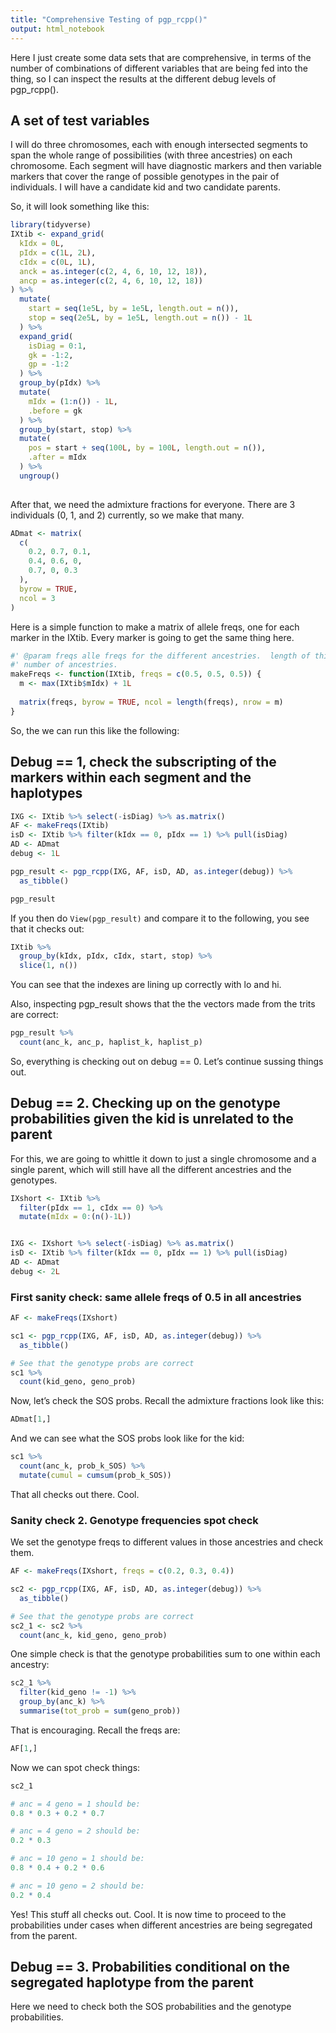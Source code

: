 ```yaml
---
title: "Comprehensive Testing of pgp_rcpp()"
output: html_notebook
---
```


Here I just create some data sets that are comprehensive, in terms of the number
of combinations of different variables that are being fed into the thing, so I can
inspect the results at the different debug levels of pgp_rcpp().

## A set of test variables

I will do three chromosomes, each with enough intersected segments to span
the whole range of possibilities (with three ancestries) on each chromosome.
Each segment will have diagnostic markers and then variable markers that cover the
range of possible genotypes in the pair of individuals.  I will have a candidate kid and
two candidate parents.

So, it will look something like this:
```r
library(tidyverse)
IXtib <- expand_grid(
  kIdx = 0L,
  pIdx = c(1L, 2L),
  cIdx = c(0L, 1L),
  anck = as.integer(c(2, 4, 6, 10, 12, 18)),
  ancp = as.integer(c(2, 4, 6, 10, 12, 18))
) %>%
  mutate(
    start = seq(1e5L, by = 1e5L, length.out = n()),
    stop = seq(2e5L, by = 1e5L, length.out = n()) - 1L
  ) %>%
  expand_grid(
    isDiag = 0:1,
    gk = -1:2,
    gp = -1:2
  ) %>%
  group_by(pIdx) %>%
  mutate(
    mIdx = (1:n()) - 1L, 
    .before = gk
  ) %>%
  group_by(start, stop) %>%
  mutate(
    pos = start + seq(100L, by = 100L, length.out = n()),
    .after = mIdx
  ) %>%
  ungroup()
  
```

After that, we need the admixture fractions for everyone.  There are 3 individuals (0, 1, and 2)
currently, so we make that many.
```r
ADmat <- matrix(
  c(
    0.2, 0.7, 0.1,
    0.4, 0.6, 0,
    0.7, 0, 0.3
  ),
  byrow = TRUE,
  ncol = 3
)
```


Here is a simple function to make a matrix of allele freqs, one for each
marker in the IXtib.  Every marker is going to get the same thing here.  
```r
#' @param freqs alle freqs for the different ancestries.  length of this is the
#' number of ancestries.
makeFreqs <- function(IXtib, freqs = c(0.5, 0.5, 0.5)) {
  m <- max(IXtib$mIdx) + 1L
  
  matrix(freqs, byrow = TRUE, ncol = length(freqs), nrow = m)
}


```

So, the we can run this like the following:

## Debug == 1, check the subscripting of the markers within each segment and the haplotypes

```r
IXG <- IXtib %>% select(-isDiag) %>% as.matrix()
AF <- makeFreqs(IXtib)
isD <- IXtib %>% filter(kIdx == 0, pIdx == 1) %>% pull(isDiag)
AD <- ADmat
debug <- 1L  

pgp_result <- pgp_rcpp(IXG, AF, isD, AD, as.integer(debug)) %>% 
  as_tibble()

pgp_result
```

If you then do `View(pgp_result)` and compare it to the following, you see that
it checks out:
```r
IXtib %>%
  group_by(kIdx, pIdx, cIdx, start, stop) %>% 
  slice(1, n())
```
You can see that the indexes are lining up correctly with lo and hi.

Also, inspecting pgp_result shows that the the vectors made from the trits are correct:
```r
pgp_result %>%
  count(anc_k, anc_p, haplist_k, haplist_p)
```

So, everything is checking out on debug == 0.  Let's continue sussing things out.


## Debug ==  2.  Checking up on the genotype probabilities given the kid is unrelated to the parent

For this, we are going to whittle it down to just a single chromosome and a single parent, which
will still have all the different ancestries and the genotypes.
```r
IXshort <- IXtib %>%
  filter(pIdx == 1, cIdx == 0) %>%
  mutate(mIdx = 0:(n()-1L))


IXG <- IXshort %>% select(-isDiag) %>% as.matrix()
isD <- IXtib %>% filter(kIdx == 0, pIdx == 1) %>% pull(isDiag)
AD <- ADmat
debug <- 2L  
```


### First sanity check: same allele freqs of 0.5 in all ancestries


```r
AF <- makeFreqs(IXshort)

sc1 <- pgp_rcpp(IXG, AF, isD, AD, as.integer(debug)) %>% 
  as_tibble()

# See that the genotype probs are correct
sc1 %>%
  count(kid_geno, geno_prob)

```

Now, let's check the SOS probs.  Recall the admixture fractions look like this:
```r
ADmat[1,]
```

And we can see what the SOS probs look like for the kid:
```r
sc1 %>%
  count(anc_k, prob_k_SOS) %>%
  mutate(cumul = cumsum(prob_k_SOS))
```
That all checks out there.  Cool.

### Sanity check 2.  Genotype frequencies spot check

We set the genotype freqs to different values in those ancestries and
check them.
```r
AF <- makeFreqs(IXshort, freqs = c(0.2, 0.3, 0.4))

sc2 <- pgp_rcpp(IXG, AF, isD, AD, as.integer(debug)) %>% 
  as_tibble()

# See that the genotype probs are correct
sc2_1 <- sc2 %>%
  count(anc_k, kid_geno, geno_prob)
```

One simple check is that the genotype probabilities sum to one within each ancestry:
```r
sc2_1 %>%
  filter(kid_geno != -1) %>%
  group_by(anc_k) %>%
  summarise(tot_prob = sum(geno_prob))
```

That is encouraging.  Recall the freqs are:
```r
AF[1,]
```
Now we can spot check things:
```r
sc2_1
```

```r
# anc = 4 geno = 1 should be:
0.8 * 0.3 + 0.2 * 0.7

# anc = 4 geno = 2 should be:
0.2 * 0.3

# anc = 10 geno = 1 should be:
0.8 * 0.4 + 0.2 * 0.6

# anc = 10 geno = 2 should be:
0.2 * 0.4
```
Yes!  This stuff all checks out. Cool.  It is now time to proceed to the probabilities
under cases when different ancestries are being segregated from the parent.  


## Debug == 3. Probabilities conditional on the segregated haplotype from the parent

Here we need to check both the SOS probabilities and the genotype probabilities.  
